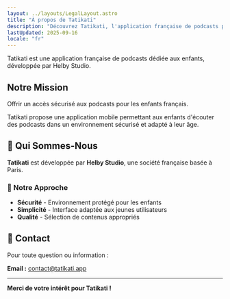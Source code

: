 ```yaml
---
layout: ../layouts/LegalLayout.astro
title: "À propos de Tatikati"
description: "Découvrez Tatikati, l'application française de podcasts pour enfants développée par Helby Studio."
lastUpdated: 2025-09-16
locale: "fr"
---
```



Tatikati est une application française de podcasts dédiée aux enfants, développée par Helby Studio.

## Notre Mission

<HighlightBox title="🎯 Notre vision">
Offrir un accès sécurisé aux podcasts pour les enfants français.
</HighlightBox>

Tatikati propose une application mobile permettant aux enfants d'écouter des podcasts dans un environnement sécurisé et adapté à leur âge.

## 🏢 Qui Sommes-Nous

<CompanyInfo />

**Tatikati** est développée par **Helby Studio**, une société française basée à Paris.

### 🎯 Notre Approche
- **Sécurité** - Environnement protégé pour les enfants
- **Simplicité** - Interface adaptée aux jeunes utilisateurs
- **Qualité** - Sélection de contenus appropriés

## 💬 Contact

Pour toute question ou information :

**Email :** [contact@tatikati.app](mailto:contact@tatikati.app)

---

**Merci de votre intérêt pour Tatikati !**